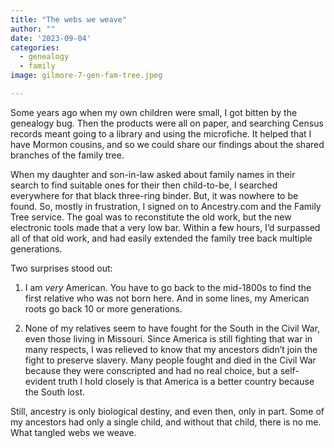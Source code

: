 ```yaml
---
title: "The webs we weave"
author: ""
date: '2023-09-04'
categories:
  - genealogy
  - family
image: gilmore-7-gen-fam-tree.jpeg

---
```


Some years ago when my own children were small, I got bitten by the genealogy bug.
Then the products were all on paper, and searching Census records meant going to a library and using the microfiche.
It helped that I have Mormon cousins, and so we could share our findings about the shared branches of the family tree.

When my daughter and son-in-law asked about family names in their search to find suitable ones for their then child-to-be, I searched everywhere for that black three-ring binder.
But, it was nowhere to be found.
So, mostly in frustration, I signed on to Ancestry.com and the Family Tree service.
The goal was to reconstitute the old work, but the new electronic tools made that a very low bar.
Within a few hours, I'd surpassed all of that old work, and had easily extended the family tree back multiple generations.

Two surprises stood out:

1. I am *very* American. You have to go back to the mid-1800s to find the first relative who was not born here. And in some lines, my American roots go back 10 or more generations.

2. None of my relatives seem to have fought for the South in the Civil War, even those living in Missouri. Since America is still fighting that war in many respects, I was relieved to know that my ancestors didn't join the fight to preserve slavery. Many people fought and died in the Civil War because they were conscripted and had no real choice, but a self-evident truth I hold closely is that America is a better country because the South lost.

Still, ancestry is only biological destiny, and even then, only in part.
Some of my ancestors had only a single child, and without that child, there is no me.
What tangled webs we weave.
